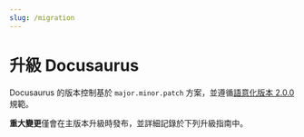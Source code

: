 ```yaml
---
slug: /migration
---
```


# 升級 Docusaurus

Docusaurus 的版本控制基於 `major.minor.patch` 方案，並遵循[語意化版本 2.0.0](https://semver.org/)規範。

**重大變更**僅會在主版本升級時發布，並詳細記錄於下列升級指南中。


<DocCardList />